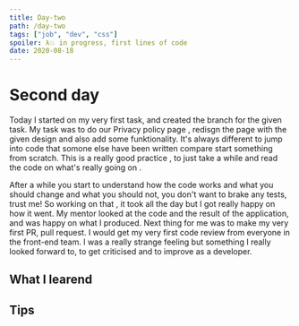```yaml
---
title: Day-two
path: /day-two
tags: ["job", "dev", "css"]
spoiler: λ💥 in progress, first lines of code
date: 2020-08-18
---
```


# Second day

Today I started on my very first task, and created the branch for the given task.
My task was to do our Privacy policy page , redisgn the page with the given design and also add some funktionality.
It's always different to jump into code that somone else have been written compare start something from scratch.
This is a really good practice , to just take a while and read the code on what's really going on .

After a while you start to understand how the code works and what you should change and what you should not, you don't want to brake any tests, trust me!
So working on that , it took all the day but I got really happy on how it went. My mentor looked at the code and the result of the application, and was happy on what I produced. Next thing for me was to make my very first PR, pull request. I would get my very first code review from everyone in the front-end team. I was a really strange feeling but something I really looked forward to, to get criticised and to improve as a developer.

## What I learend 


## Tips 



